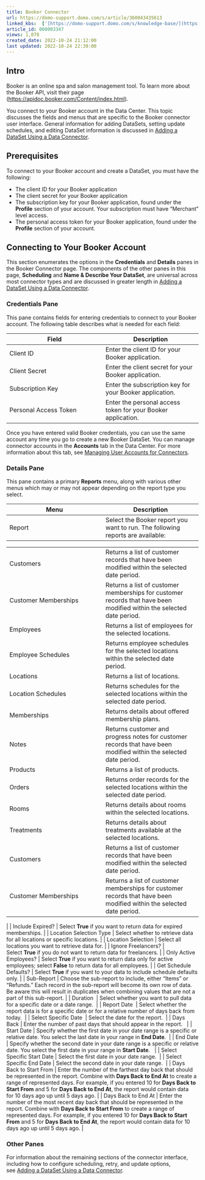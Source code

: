```yaml
---
title: Booker Connector
url: https://domo-support.domo.com/s/article/360043435613
linked_kbs:  ['[https://domo-support.domo.com/s/knowledge-base/](https://domo-support.domo.com/s/knowledge-base/)', '[https://domo-support.domo.com/s/](https://domo-support.domo.com/s/)', '[https://domo-support.domo.com/s/topic/0TO5w000000ZammGAC](https://domo-support.domo.com/s/topic/0TO5w000000ZammGAC)', '[https://domo-support.domo.com/s/topic/0TO5w000000ZanLGAS](https://domo-support.domo.com/s/topic/0TO5w000000ZanLGAS)', '[https://domo-support.domo.com/s/topic/0TO5w000000ZaoQGAS](https://domo-support.domo.com/s/topic/0TO5w000000ZaoQGAS)', '[https://domo-support.domo.com/s/article/360042926274](https://domo-support.domo.com/s/article/360042926274)', '[https://domo-support.domo.com/s/article/360042926054](https://domo-support.domo.com/s/article/360042926054)', '[https://domo-support.domo.com/s/article/360043435613](https://domo-support.domo.com/s/article/360043435613)', '[https://domo-support.domo.com/s/topic/0TO5w000000ZaoQGAS/api-connectors](https://domo-support.domo.com/s/topic/0TO5w000000ZaoQGAS/api-connectors)', '[https://domo-support.domo.com/s/article/360043429933](https://domo-support.domo.com/s/article/360043429933)', '[https://domo-support.domo.com/s/article/360043429953](https://domo-support.domo.com/s/article/360043429953)', '[https://domo-support.domo.com/s/article/360042925494](https://domo-support.domo.com/s/article/360042925494)', '[https://domo-support.domo.com/s/article/360043429913](https://domo-support.domo.com/s/article/360043429913)', '[https://domo-support.domo.com/s/article/4408174643607](https://domo-support.domo.com/s/article/4408174643607)', '[https://domo-support.domo.com/s/login/](https://domo-support.domo.com/s/login/)']
article_id: 000003347
views: 1,078
created_date: 2022-10-24 21:12:00
last updated: 2022-10-24 22:39:00
---
```




Intro
-----


Booker is an online spa and salon management tool. To learn more about the Booker API, visit their page (<https://apidoc.booker.com/Content/index.html>).


You connect to your Booker account in the Data Center. This topic discusses the fields and menus that are specific to the Booker connector user interface. General information for adding DataSets, setting update schedules, and editing DataSet information is discussed in [Adding a DataSet Using a Data Connector](/s/article/360042926274).


Prerequisites
-------------


To connect to your Booker account and create a DataSet, you must have the following:


* The client ID for your Booker application
* The client secret for your Booker application
* The subscription key for your Booker application, found under the **Profile** section of your account. Your subscription must have "Merchant" level access.
* The personal access token for your Booker application, found under the **Profile** section of your account.


Connecting to Your Booker Account
---------------------------------


This section enumerates the options in the **Credentials** and **Details** panes in the Booker Connector page. The components of the other panes in this page, **Scheduling** and **Name & Describe Your DataSet**, are universal across most connector types and are discussed in greater length in [Adding a DataSet Using a Data Connector](/s/article/360042926274 "Adding a DataSet Using a Data Connector").


### Credentials Pane


This pane contains fields for entering credentials to connect to your Booker account. The following table describes what is needed for each field:  




| Field | Description |
| --- | --- |
| Client ID | Enter the client ID for your Booker application. |
| Client Secret | Enter the client secret for your Booker application. |
| Subscription Key | Enter the subscription key for your Booker application. |
| Personal Access Token | Enter the personal access token for your Booker application. |


Once you have entered valid Booker credentials, you can use the same account any time you go to create a new Booker DataSet. You can manage connector accounts in the **Accounts** tab in the Data Center. For more information about this tab, see [Managing User Accounts for Connectors](/s/article/360042926054 "Managing User Accounts for Connectors").


### Details Pane


This pane contains a primary **Reports** menu, along with various other menus which may or may not appear depending on the report type you select.




| Menu | Description |
| --- | --- |
| Report | Select the Booker report you want to run. The following reports are available:

|  |  |
| --- | --- |
| Customers | Returns a list of customer records that have been modified within the selected date period. |
| Customer Memberships | Returns a list of customer memberships for customer records that have been modified within the selected date period. |
| Employees | Returns a list of employees for the selected locations. |
| Employee Schedules | Returns employee schedules for the selected locations within the selected date period. |
| Locations | Returns a list of locations. |
| Location Schedules | Returns schedules for the selected locations within the selected date period. |
| Memberships | Returns details about offered membership plans. |
| Notes | Returns customer and progress notes for customer records that have been modified within the selected date period. |
| Products | Returns a list of products. |
| Orders | Returns order records for the selected locations within the selected date period. |
| Rooms | Returns details about rooms within the selected locations. |
| Treatments | Returns details about treatments available at the selected locations. |
| Customers | Returns a list of customer records that have been modified within the selected date period. |
| Customer Memberships | Returns a list of customer memberships for customer records that have been modified within the selected date period. |

 |
| Include Expired? | Select **True** if you want to return data for expired memberships. |
| Location Selection Type | Select whether to retrieve data for all locations or specific locations. |
| Location Selection | Select all locations you want to retrieve data for. |
| Ignore Freelancers? | Select **True** if you do not want to return data for freelancers. |
| Only Active Employees? | Select **True** if you want to return data only for active employees; select **False** to return data for all employees. |
| Get Schedule Defaults? | Select **True** if you want to your data to include schedule defaults only. |
| Sub-Report | Choose the sub-report to include, either "Items" or "Refunds." Each record in the sub-report will become its own row of data. Be aware this will result in duplicates when combining values that are not a part of this sub-report. |
| Duration  | Select whether you want to pull data for a specific date or a date range.  |
| Report Date  | Select whether the report data is for a specific date or for a relative number of days back from today.  |
| Select Specific Date  | Select the date for the report.  |
| Days Back | Enter the number of past days that should appear in the report.   |
| Start Date | Specify whether the first date in your date range is a specific or relative date. You select the last date in your range in **End Date**.  |
| End Date | Specify whether the second date in your date range is a specific or relative date. You select the first date in your range in **Start Date**.   |
| Select Specific Start Date | Select the first date in your date range.  |
| Select Specific End Date | Select the second date in your date range.  |
| Days Back to Start From | Enter the number of the farthest day back that should be represented in the report. Combine with **Days Back to End At** to create a range of represented days.
For example, if you entered 10 for **Days Back to Start From** and 5 for **Days Back to End At**, the report would contain data for 10 days ago up until 5 days ago. |
| Days Back to End At | Enter the number of the most recent day back that should be represented in the report. Combine with **Days Back to Start From** to create a range of represented days.
For example, if you entered 10 for **Days Back to Start From** and 5 for **Days Back to End At**, the report would contain data for 10 days ago up until 5 days ago. |


### Other Panes


For information about the remaining sections of the connector interface, including how to configure scheduling, retry, and update options, see [Adding a DataSet Using a Data Connector](/s/article/360042926274).

